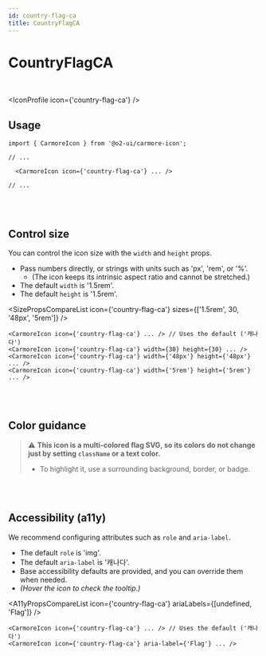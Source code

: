 ```yaml
---
id: country-flag-ca
title: CountryFlagCA
---
```




# CountryFlagCA

<br />

<IconProfile icon={'country-flag-ca'} />

## Usage

```tsx
import { CarmoreIcon } from '@o2-ui/carmore-icon';

// ...

  <CarmoreIcon icon={'country-flag-ca'} ... />

// ...
```

<br />
<br />

## Control size

You can control the icon size with the `width` and `height` props.

- Pass numbers directly, or strings with units such as 'px', 'rem', or '%'.
  - (The icon keeps its intrinsic aspect ratio and cannot be stretched.)
- The default `width` is '1.5rem'.
- The default `height` is '1.5rem'.

<SizePropsCompareList icon={'country-flag-ca'} sizes={['1.5rem', 30, '48px', '5rem']} />

```tsx
<CarmoreIcon icon={'country-flag-ca'} ... /> // Uses the default ('캐나다')
<CarmoreIcon icon={'country-flag-ca'} width={30} height={30} ... />
<CarmoreIcon icon={'country-flag-ca'} width={'48px'} height={'48px'} ... />
<CarmoreIcon icon={'country-flag-ca'} width={'5rem'} height={'5rem'} ... />
```

<br />
<br />

## Color guidance

> ⚠️ <b>This icon is a multi-colored flag SVG, so its colors do not change just by setting `className` or a text color.</b>
>
> - To highlight it, use a surrounding background, border, or badge.

<br />
<br />

## Accessibility (a11y)

We recommend configuring attributes such as `role` and `aria-label`.

- The default `role` is 'img'.
- The default `aria-label` is '캐나다'.
- Base accessibility defaults are provided, and you can override them when needed.
- _(Hover the icon to check the tooltip.)_

<A11yPropsCompareList icon={'country-flag-ca'} ariaLabels={[undefined, 'Flag']} />

```tsx
<CarmoreIcon icon={'country-flag-ca'} ... /> // Uses the default ('캐나다')
<CarmoreIcon icon={'country-flag-ca'} aria-label={'Flag'} ... />
```
